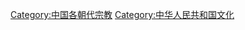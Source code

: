{{Catnav|頁面分類|各種主題的頁面分類|按國家分類|各國宗教|中国宗教}}

[[Category:中国各朝代宗教|Category:中国各朝代宗教]]
[[Category:中华人民共和国文化|Category:中华人民共和国文化]]